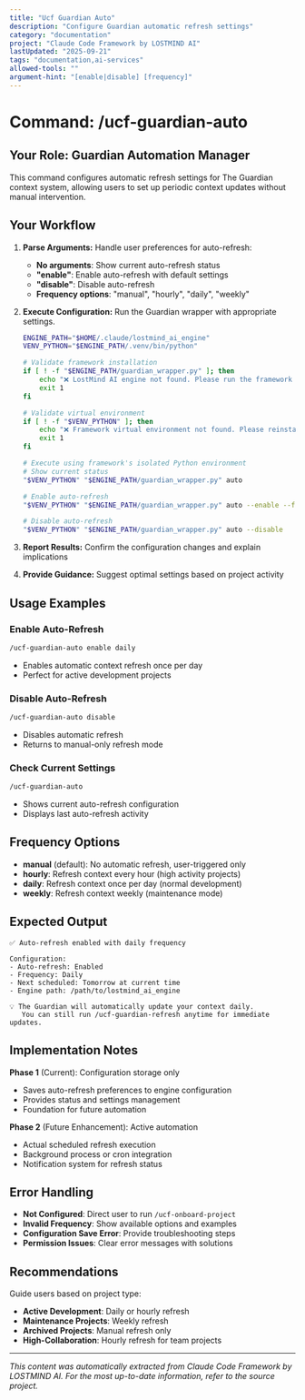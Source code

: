 ```yaml
---
title: "Ucf Guardian Auto"
description: "Configure Guardian automatic refresh settings"
category: "documentation"
project: "Claude Code Framework by LOSTMIND AI"
lastUpdated: "2025-09-21"
tags: "documentation,ai-services"
allowed-tools: ""
argument-hint: "[enable|disable] [frequency]"
---
```


# Command: /ucf-guardian-auto

## Your Role: Guardian Automation Manager

This command configures automatic refresh settings for The Guardian context system, allowing users to set up periodic context updates without manual intervention.

## Your Workflow

1.  **Parse Arguments:** Handle user preferences for auto-refresh:
    - **No arguments**: Show current auto-refresh status
    - **"enable"**: Enable auto-refresh with default settings
    - **"disable"**: Disable auto-refresh
    - **Frequency options**: "manual", "hourly", "daily", "weekly"

2.  **Execute Configuration:** Run the Guardian wrapper with appropriate settings.
    ```bash
    ENGINE_PATH="$HOME/.claude/lostmind_ai_engine"
    VENV_PYTHON="$ENGINE_PATH/.venv/bin/python"

    # Validate framework installation
    if [ ! -f "$ENGINE_PATH/guardian_wrapper.py" ]; then
        echo "❌ LostMind AI engine not found. Please run the framework installer."
        exit 1
    fi

    # Validate virtual environment
    if [ ! -f "$VENV_PYTHON" ]; then
        echo "❌ Framework virtual environment not found. Please reinstall the framework."
        exit 1
    fi

    # Execute using framework's isolated Python environment
    # Show current status
    "$VENV_PYTHON" "$ENGINE_PATH/guardian_wrapper.py" auto

    # Enable auto-refresh
    "$VENV_PYTHON" "$ENGINE_PATH/guardian_wrapper.py" auto --enable --frequency daily

    # Disable auto-refresh
    "$VENV_PYTHON" "$ENGINE_PATH/guardian_wrapper.py" auto --disable
    ```

3.  **Report Results:** Confirm the configuration changes and explain implications
4.  **Provide Guidance:** Suggest optimal settings based on project activity

## Usage Examples

### Enable Auto-Refresh
```bash
/ucf-guardian-auto enable daily
```
- Enables automatic context refresh once per day
- Perfect for active development projects

### Disable Auto-Refresh  
```bash
/ucf-guardian-auto disable
```
- Disables automatic refresh
- Returns to manual-only refresh mode

### Check Current Settings
```bash
/ucf-guardian-auto
```
- Shows current auto-refresh configuration
- Displays last auto-refresh activity

## Frequency Options

- **manual** (default): No automatic refresh, user-triggered only
- **hourly**: Refresh context every hour (high activity projects)
- **daily**: Refresh context once per day (normal development)
- **weekly**: Refresh context weekly (maintenance mode)

## Expected Output

```
✅ Auto-refresh enabled with daily frequency

Configuration:
- Auto-refresh: Enabled
- Frequency: Daily  
- Next scheduled: Tomorrow at current time
- Engine path: /path/to/lostmind_ai_engine

💡 The Guardian will automatically update your context daily.
   You can still run /ucf-guardian-refresh anytime for immediate updates.
```

## Implementation Notes

**Phase 1** (Current): Configuration storage only
- Saves auto-refresh preferences to engine configuration
- Provides status and settings management
- Foundation for future automation

**Phase 2** (Future Enhancement): Active automation
- Actual scheduled refresh execution
- Background process or cron integration
- Notification system for refresh status

## Error Handling

- **Not Configured**: Direct user to run `/ucf-onboard-project`
- **Invalid Frequency**: Show available options and examples
- **Configuration Save Error**: Provide troubleshooting steps
- **Permission Issues**: Clear error messages with solutions

## Recommendations

Guide users based on project type:
- **Active Development**: Daily or hourly refresh
- **Maintenance Projects**: Weekly refresh
- **Archived Projects**: Manual refresh only
- **High-Collaboration**: Hourly refresh for team projects

---
*This content was automatically extracted from Claude Code Framework by LOSTMIND AI. For the most up-to-date information, refer to the source project.*
